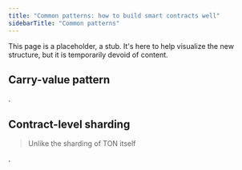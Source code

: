 ```yaml
---
title: "Common patterns: how to build smart contracts well"
sidebarTitle: "Common patterns"
---
```


This page is a placeholder, a stub. It's here to help visualize the new structure, but it is temporarily devoid of content.

## Carry-value pattern

.

## Contract-level sharding

> Unlike the sharding of TON itself

.
